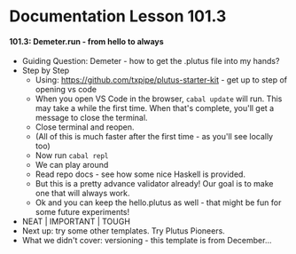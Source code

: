 # Documentation Lesson 101.3

#### 101.3: Demeter.run - from hello to always
- Guiding Question: Demeter - how to get the .plutus file into my hands?
- Step by Step
	- Using: https://github.com/txpipe/plutus-starter-kit - get up to step of opening vs code
	- When you open VS Code in the browser, `cabal update` will run. This may take a while the first time. When that's complete, you'll get a message to close the terminal.
	- Close terminal and reopen.
	- (All of this is much faster after the first time - as you'll see locally too)
	- Now run `cabal repl`
	- We can play around
	- Read repo docs - see how some nice Haskell is provided.
	- But this is a pretty advance validator already! Our goal is to make one that will always work.
	- Ok and you can keep the hello.plutus as well - that might be fun for some future experiments!
- NEAT | IMPORTANT | TOUGH
- Next up: try some other templates. Try Plutus Pioneers.
- What we didn't cover: versioning - this template is from December...


